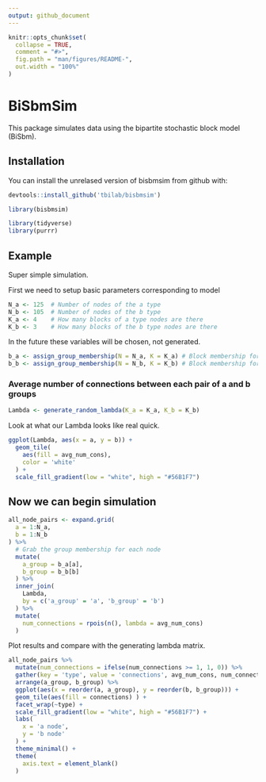 ```yaml
---
output: github_document
---
```


<!-- README.md is generated from README.Rmd. Please edit that file -->

```r
knitr::opts_chunk$set(
  collapse = TRUE,
  comment = "#>",
  fig.path = "man/figures/README-",
  out.width = "100%"
)
```

# BiSbmSim

<!-- badges: start -->
<!-- badges: end -->

This package simulates data using the bipartite stochastic block model (BiSbm). 


## Installation

You can install the unrelased version of bisbmsim from github with:

``` r
devtools::install_github('tbilab/bisbmsim')
```

```r
library(bisbmsim)

library(tidyverse)
library(purrr)
```


## Example

Super simple simulation. 

First we need to setup basic parameters corresponding to model
```r
N_a <- 125  # Number of nodes of the a type
N_b <- 105  # Number of nodes of the b type
K_a <- 4    # How many blocks of a type nodes are there
K_b <- 3    # How many blocks of the b type nodes are there
```

In the future these variables will be chosen, not generated.
```r
b_a <- assign_group_membership(N = N_a, K = K_a) # Block membership for each a node (automated in future)
b_b <- assign_group_membership(N = N_b, K = K_b) # Block membership for each b node
```

### Average number of connections between each pair of a and b groups
```r
Lambda <- generate_random_lambda(K_a = K_a, K_b = K_b)
```



Look at what our Lambda looks like real quick.

```r
ggplot(Lambda, aes(x = a, y = b)) +
  geom_tile(
    aes(fill = avg_num_cons),
    color = 'white'
  ) +
  scale_fill_gradient(low = "white", high = "#56B1F7")
```



## Now we can begin simulation

```r
all_node_pairs <- expand.grid(
  a = 1:N_a,
  b = 1:N_b
) %>% 
  # Grab the group membership for each node
  mutate(
    a_group = b_a[a],
    b_group = b_b[b]
  ) %>% 
  inner_join(
    Lambda,
    by = c('a_group' = 'a', 'b_group' = 'b')
  ) %>% 
  mutate(
    num_connections = rpois(n(), lambda = avg_num_cons)
  )
```


Plot results and compare with the generating lambda matrix. 
```r
all_node_pairs %>% 
  mutate(num_connections = ifelse(num_connections >= 1, 1, 0)) %>% 
  gather(key = 'type', value = 'connections', avg_num_cons, num_connections) %>% 
  arrange(a_group, b_group) %>% 
  ggplot(aes(x = reorder(a, a_group), y = reorder(b, b_group))) +
  geom_tile(aes(fill = connections) ) +
  facet_wrap(~type) +
  scale_fill_gradient(low = "white", high = "#56B1F7") + 
  labs(
    x = 'a node',
    y = 'b node'
  ) +
  theme_minimal() +
  theme(
    axis.text = element_blank()
  )
```
